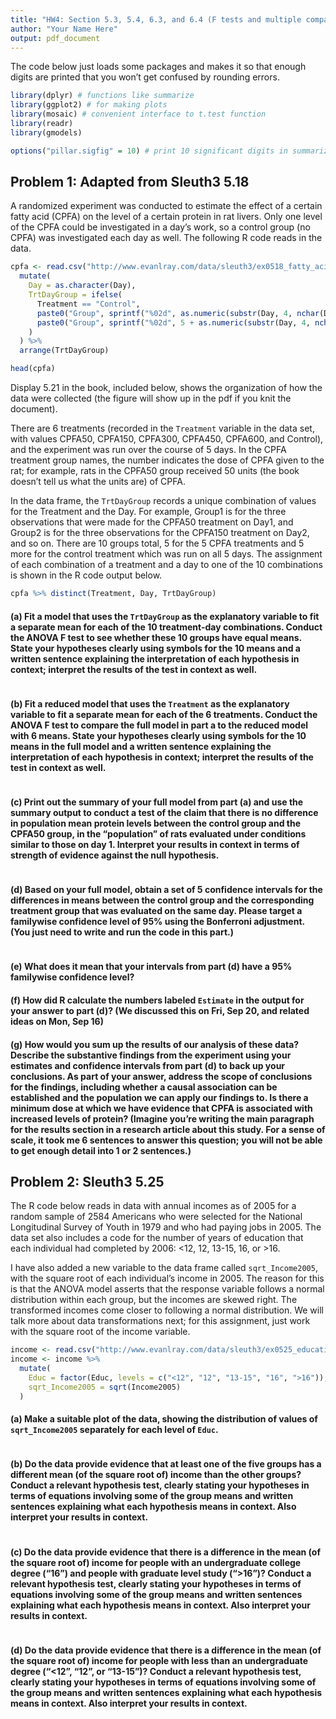 ```yaml
---
title: "HW4: Section 5.3, 5.4, 6.3, and 6.4 (F tests and multiple comparisons)"
author: "Your Name Here"
output: pdf_document
---
```


The code below just loads some packages and makes it so that enough digits are printed that you won't get confused by rounding errors.

```r
library(dplyr) # functions like summarize
library(ggplot2) # for making plots
library(mosaic) # convenient interface to t.test function
library(readr)
library(gmodels)

options("pillar.sigfig" = 10) # print 10 significant digits in summarize output
```

## Problem 1: Adapted from Sleuth3 5.18

A randomized experiment was conducted to estimate the effect of a certain fatty acid (CPFA) on the level of a certain protein in rat livers.  Only one level of the CPFA could be investigated in a day's work, so a control group (no CPFA) was investigated each day as well.  The following R code reads in the data.

```r
cpfa <- read.csv("http://www.evanlray.com/data/sleuth3/ex0518_fatty_acid.csv") %>%
  mutate(
    Day = as.character(Day),
    TrtDayGroup = ifelse(
      Treatment == "Control",
      paste0("Group", sprintf("%02d", as.numeric(substr(Day, 4, nchar(Day))))),
      paste0("Group", sprintf("%02d", 5 + as.numeric(substr(Day, 4, nchar(Day)))))
    )
  ) %>%
  arrange(TrtDayGroup)

head(cpfa)
```

Display 5.21 in the book, included below, shows the organization of how the data were collected (the figure will show up in the pdf if you knit the document).

\includegraphics{statistical_sleuth_fig_5_21.png}

There are 6 treatments (recorded in the `Treatment` variable in the data set, with values CPFA50, CPFA150, CPFA300, CPFA450, CPFA600, and Control), and the experiment was run over the course of 5 days.  In the CPFA treatment group names, the number indicates the dose of CPFA given to the rat; for example, rats in the CPFA50 group received 50 units (the book doesn't tell us what the units are) of CPFA.

In the data frame, the `TrtDayGroup` records a unique combination of values for the Treatment and the Day.  For example, Group1 is for the three observations that were made for the CPFA50 treatment on Day1, and Group2 is for the three observations for the CPFA150 treatment on Day2, and so on.  There are 10 groups total, 5 for the 5 CPFA treatments and 5 more for the control treatment which was run on all 5 days.  The assignment of each combination of a treatment and a day to one of the 10 combinations is shown in the R code output below.

```r
cpfa %>% distinct(Treatment, Day, TrtDayGroup)
```

#### (a) Fit a model that uses the `TrtDayGroup` as the explanatory variable to fit a separate mean for each of the 10 treatment-day combinations.  Conduct the ANOVA F test to see whether these 10 groups have equal means.  State your hypotheses clearly using symbols for the 10 means and a written sentence explaining the interpretation of each hypothesis in context; interpret the results of the test in context as well.

```r

```

#### (b) Fit a reduced model that uses the `Treatment` as the explanatory variable to fit a separate mean for each of the 6 treatments.  Conduct the ANOVA F test to compare the full model in part a to the reduced model with 6 means.  State your hypotheses clearly using symbols for the 10 means in the full model and a written sentence explaining the interpretation of each hypothesis in context; interpret the results of the test in context as well.

```r

```



#### (c) Print out the summary of your full model from part (a) and use the summary output to conduct a test of the claim that there is no difference in population mean protein levels between the control group and the CPFA50 group, in the "population" of rats evaluated under conditions similar to those on day 1.  Interpret your results in context in terms of strength of evidence against the null hypothesis.

```r

```

#### (d) Based on your full model, obtain a set of 5 confidence intervals for the differences in means between the control group and the corresponding treatment group that was evaluated on the same day.  Please target a familywise confidence level of 95% using the Bonferroni adjustment.  (You just need to write and run the code in this part.)

```r

```

#### (e) What does it mean that your intervals from part (d) have a 95% familywise confidence level?



#### (f) How did R calculate the numbers labeled `Estimate` in the output for your answer to part (d)?  (We discussed this on Fri, Sep 20, and related ideas on Mon, Sep 16)



#### (g) How would you sum up the results of our analysis of these data?  Describe the substantive findings from the experiment using your estimates and confidence intervals from part (d) to back up your conclusions.  As part of your answer, address the scope of conclusions for the findings, including whether a causal association can be established and the population we can apply our findings to.  Is there a minimum dose at which we have evidence that CPFA is associated with increased levels of protein?  (Imagine you're writing the main paragraph for the results section in a research article about this study.  For a sense of scale, it took me 6 sentences to answer this question; you will not be able to get enough detail into 1 or 2 sentences.)



## Problem 2: Sleuth3 5.25

The R code below reads in data with annual incomes as of 2005 for a random sample of 2584 Americans who were selected for the National Longitudinal Survey of Youth in 1979 and who had paying jobs in 2005.  The data set also includes a code for the number of years of education that each individual had completed by 2006: <12, 12, 13-15, 16, or >16.

I have also added a new variable to the data frame called `sqrt_Income2005`, with the square root of each individual's income in 2005.  The reason for this is that the ANOVA model asserts that the response variable follows a normal distribution within each group, but the incomes are skewed right.  The transformed incomes come closer to following  a normal distribution.  We will talk more about data transformations next; for this assignment, just work with the square root of the income variable.

```r
income <- read.csv("http://www.evanlray.com/data/sleuth3/ex0525_education_income.csv")
income <- income %>%
  mutate(
    Educ = factor(Educ, levels = c("<12", "12", "13-15", "16", ">16")),
    sqrt_Income2005 = sqrt(Income2005)
  )
```

#### (a) Make a suitable plot of the data, showing the distribution of values of `sqrt_Income2005` separately for each level of `Educ`.

```r

```

#### (b) Do the data provide evidence that at least one of the five groups has a different mean (of the square root of) income than the other groups?  Conduct a relevant hypothesis test, clearly stating your hypotheses in terms of equations involving some of the group means and written sentences explaining what each hypothesis means in context.  Also interpret your results in context.

```r

```

#### (c) Do the data provide evidence that there is a difference in the mean (of the square root of) income for people with an undergraduate college degree ("16") and people with graduate level study (">16")?  Conduct a relevant hypothesis test, clearly stating your hypotheses in terms of equations involving some of the group means and written sentences explaining what each hypothesis means in context.  Also interpret your results in context.

```r

```

#### (d) Do the data provide evidence that there is a difference in the mean (of the square root of) income for people with less than an undergraduate degree ("<12", "12", or "13-15")?  Conduct a relevant hypothesis test, clearly stating your hypotheses in terms of equations involving some of the group means and written sentences explaining what each hypothesis means in context.  Also interpret your results in context.

```r

```
